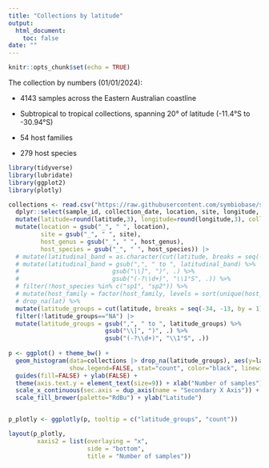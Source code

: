 ```yaml
---
title: "Collections by latitude"
output: 
  html_document:
    toc: false
date: ""
---
```


```r
knitr::opts_chunk$set(echo = TRUE)
```

The collection by numbers (01/01/2024):

-   4143 samples across the Eastern Australian coastline
-   Subtropical to tropical collections, spanning 20° of latitude (-11.4°S to -30.94°S)

-   54 host families
-   279 host species

```r


library(tidyverse)
library(lubridate)
library(ggplot2)
library(plotly)

collections <- read.csv("https://raw.githubusercontent.com/symbiobase/symbioID/main/Symbiobase.csv") |>
  dplyr::select(sample_id, collection_date, location, site, longitude, latitude, host_family, host_genus, host_species) |> 
  mutate(latitude=round(latitude,3), longitude=round(longitude,3), collection_date=ymd(collection_date)) |> 
  mutate(location = gsub("_", " ", location),
         site = gsub("_", " ", site),
         host_genus = gsub("_", " ", host_genus),
         host_species = gsub("_", " ", host_species)) |> 
  # mutate(latitudinal_band = as.character(cut(latitude, breaks = seq(-34, -13, by = 1), include.lowest = TRUE))) %>%
  # mutate(latitudinal_band = gsub(",", " to ", latitudinal_band) %>%
  #                          gsub("\\]", ")", .) %>%
  #                          gsub("(-?\\d+)", "\\1°S", .)) %>%
  # filter(!host_species %in% c("sp1", "sp2")) %>%
  # mutate(host_family = factor(host_family, levels = sort(unique(host_family), decreasing = TRUE))) 
  # drop_na(lat) %>%
  mutate(latitude_groups = cut(latitude, breaks = seq(-34, -13, by = 1), include.lowest = TRUE)) %>%
  filter(!latitude_groups=="NA") |> 
  mutate(latitude_groups = gsub(",", " to ", latitude_groups) %>%
                           gsub("\\]", ")", .) %>%
                           gsub("(-?\\d+)", "\\1°S", .)) 
  
p <- ggplot() + theme_bw() +
  geom_histogram(data=collections |> drop_na(latitude_groups), aes(y=latitude_groups, fill=latitude_groups), 
                 show.legend=FALSE, stat="count", color="black", linewidth=0.2) +
  guides(fill=FALSE) + ylab(FALSE) +
  theme(axis.text.y = element_text(size=9)) + xlab("Number of samples") +
  scale_x_continuous(sec.axis = dup_axis(name = "Secondary X Axis")) +
  scale_fill_brewer(palette="RdBu") + ylab("Latitude")


p_plotly <- ggplotly(p, tooltip = c("latitude_groups", "count"))

layout(p_plotly,
        xaxis2 = list(overlaying = "x",
                      side = "bottom",
                      title = "Number of samples"))

```
